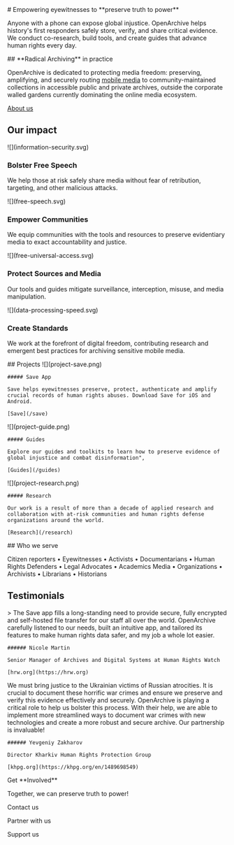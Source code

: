 

<HeaderSection>
  # Empowering eyewitnesses to **preserve truth to power**

Anyone with a phone can expose global injustice. OpenArchive helps history's first responders safely store, verify, and share critical evidence. We conduct co-research, build tools, and create guides that advance human rights every day.

</HeaderSection>
<ArchivingSection>
  ## **Radical Archiving** in practice

OpenArchive is dedicated to protecting media freedom: preserving, amplifying, and securely routing [mobile media](/save) to community-maintained collections in accessible public and private archives, outside the corporate walled gardens currently dominating the online media ecosystem.

[About us](/about)

</ArchivingSection>

<ImpactSection>

## Our **impact**

<ImpactItem>
  ![](information-security.svg)

### Bolster Free Speech

We help those at risk safely share media without fear of retribution, targeting, and other malicious attacks.

</ImpactItem>
<ImpactItem>
  ![](free-speech.svg)

### Empower Communities

We equip communities with the tools and resources to preserve evidentiary media to exact accountability and justice.

</ImpactItem>

<ImpactItem>
  ![](free-universal-access.svg)

### Protect Sources and Media

Our tools and guides mitigate surveillance, interception, misuse, and media manipulation.

</ImpactItem>
<ImpactItem>
  ![](data-processing-speed.svg)

### Create Standards

We work at the forefront of digital freedom, contributing research and emergent best practices for archiving sensitive mobile media.

</ImpactItem>
</ImpactSection>
<ProjectsSection>
  ## Projects

  <ProjectItem>
    ![](project-save.png)

    ##### Save App

    Save helps eyewitnesses preserve, protect, authenticate and amplify crucial records of human rights abuses. Download Save for iOS and Android.

    [Save](/save)

  </ProjectItem>
  <ProjectItem>
    ![](project-guide.png)

    ##### Guides

    Explore our guides and toolkits to learn how to preserve evidence of global injustice and combat disinformation",

    [Guides](/guides)

  </ProjectItem>
  <ProjectItem>
    ![](project-research.png)

    ##### Research

    Our work is a result of more than a decade of applied research and collaboration with at-risk communities and human rights defense organizations around the world.

    [Research](/research)

  </ProjectItem>
</ProjectsSection>
<WhoSection pages={props.pages}>
  ## Who we serve

Citizen reporters • Eyewitnesses • Activists • Documentarians • Human Rights Defenders • Legal Advocates • Academics Media • Organizations • Archivists • Librarians • Historians

</WhoSection>
<TestimonialsSection>

## **Testimonials**

  <TestimonialItem>
    > The Save app fills a long-standing need to provide secure, fully encrypted and self-hosted file transfer for our staff all over the world. OpenArchive carefully listened to our needs, built an intuitive app, and tailored its features to make human rights data safer, and my job a whole lot easier.

    ###### Nicole Martin

    Senior Manager of Archives and Digital Systems at Human Rights Watch

    [hrw.org](https://hrw.org)

  </TestimonialItem>
  <TestimonialItem>
    We must bring justice to the Ukrainian victims of Russian atrocities. It is crucial to document these horrific war crimes and ensure we preserve and verify this evidence effectively and securely. OpenArchive is playing a critical role to help us bolster this process. With their help, we are able to implement more streamlined ways to document war crimes with new technologies and create a more robust and secure archive. Our partnership is invaluable!


    ###### Yevgeniy Zakharov

    Director Kharkiv Human Rights Protection Group

    [khpg.org](https://khpg.org/en/1489698549)

  </TestimonialItem>
</TestimonialsSection>
<RoleSection>
  Get **Involved**

Together, we can preserve truth to power!

Contact us

Partner with us

Support us

</RoleSection>
